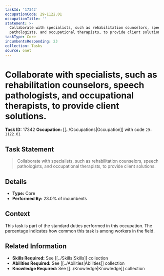 ```yaml
---
taskId: '17342'
occupationCode: 29-1122.01
occupationTitle: ''
statement: >-
  Collaborate with specialists, such as rehabilitation counselors, speech
  pathologists, and occupational therapists, to provide client solutions.
taskType: Core
incumbentsResponding: 23
collection: Tasks
source: onet
---
```

# Collaborate with specialists, such as rehabilitation counselors, speech pathologists, and occupational therapists, to provide client solutions.

**Task ID:** 17342
**Occupation:** [[../Occupations|Occupation]] with code `29-1122.01`

## Task Statement

> Collaborate with specialists, such as rehabilitation counselors, speech pathologists, and occupational therapists, to provide client solutions.

## Details

- **Type:** Core
- **Performed By:** 23.0% of incumbents

## Context

This task is part of the standard duties performed in this occupation. The percentage indicates how common this task is among workers in the field.

## Related Information

- **Skills Required:** See [[../Skills|Skills]] collection
- **Abilities Required:** See [[../Abilities|Abilities]] collection
- **Knowledge Required:** See [[../Knowledge|Knowledge]] collection
